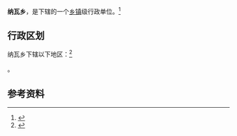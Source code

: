 {{中国乡级行政区|65/32/24/206/000}}

'''纳瓦乡'''，是{{PRC admin/fullname|65/32/24/206/000|3}}下辖的一个[[乡镇|乡镇]]级行政单位。<ref>{{PRC admin/ref sgc|{{PRC admin/parent|65/32/24/206/000}}}}</ref>

== 行政区划 ==

纳瓦乡下辖以下地区：<ref>{{PRC admin/ref sgc|65/32/24/206/000}}</ref>

{{PRC admin/children|65/32/24/206/000}}。

== 参考资料 ==

{{reflist}}

{{行政区划小作品}}
{{PRC admin/navcat|65/32/24/206/000}}